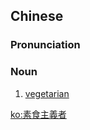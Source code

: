 {{also|素食主义者}}
==Chinese==
{{zh-forms|s=素食主义者|type=41}}

===Pronunciation===
{{zh-pron
|m=sùshízhǔyìzhě
|cat=n
}}

===Noun===
{{zh-noun}}

# [[vegetarian]]

[[ko:素食主義者]]